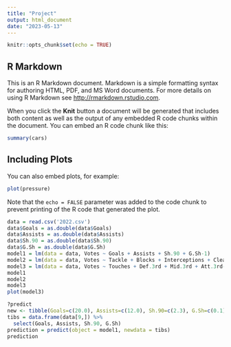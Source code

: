 ---
title: "Project"
output: html_document
date: "2023-05-13"
---

```{r setup, include=FALSE}
knitr::opts_chunk$set(echo = TRUE)
```

## R Markdown

This is an R Markdown document. Markdown is a simple formatting syntax for authoring HTML, PDF, and MS Word documents. For more details on using R Markdown see <http://rmarkdown.rstudio.com>.

When you click the **Knit** button a document will be generated that includes both content as well as the output of any embedded R code chunks within the document. You can embed an R code chunk like this:

```{r cars}
summary(cars)
```

## Including Plots

You can also embed plots, for example:

```{r pressure, echo=FALSE}
plot(pressure)
```

Note that the `echo = FALSE` parameter was added to the code chunk to prevent printing of the R code that generated the plot.

```{r}
data = read.csv('2022.csv')
data$Goals = as.double(data$Goals)
data$Assists = as.double(data$Assists)
data$Sh.90 = as.double(data$Sh.90)
data$G.Sh = as.double(data$G.Sh)
model1 = lm(data = data, Votes ~ Goals + Assists + Sh.90 + G.Sh-1)
model2 = lm(data = data, Votes ~ Tackle + Blocks + Interceptions + Clearances-1)
model3 = lm(data = data, Votes ~ Touches + Def.3rd + Mid.3rd + Att.3rd-1)
model1
model2
model3
plot(model3)
```



```{r}
?predict
new <- tibble(Goals=c(20.0), Assists=c(12.0), Sh.90=c(2.3), G.Sh=c(0.1))
tibs = data.frame(data[9,]) %>%
  select(Goals, Assists, Sh.90, G.Sh)
prediction = predict(object = model1, newdata = tibs)
prediction
```






